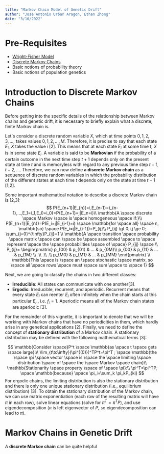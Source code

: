 ```yaml
---
title: "Markov Chain Model of Genetic Drift"
author: "Jose Antonio Urban Aragon, Ethan Zhong"
date: "3/16/2022"
---
```


# Pre-Requisites
  * [Wright-Fisher Model](https://stephens999.github.io/fiveMinuteStats/wright_fisher_model.html)
  * [Discrete Markov Chains](http://stephens999.github.io/fiveMinuteStats/markov_chains_discrete_intro.html)
  * Basic notions of probability theory
  * Basic notions of population genetics

# Introduction to Discrete Markov Chains

Before getting into the specific details of the relationship between Markov chains and genetic drift, it is necessary to briefly explain what a discrete, finite Markov chain is.    
  
Let´s consider a discrete random variable $X$, which at time points $0,1,2,3,...$, takes values $0,1,2,...,M$. Therefore, it is precise to say that each state $E_i$, $X$ takes the value $i$ [2]. This means that at each state $E_i$ at some time $t$, $X$ is in some state $E_i$. A variable is said to be **Markovian** if the probability of a certain outcome in the next time step $t+1$ depends only on the present state at time $t$ and is memoryless with regard to any previous time step $t-1,t-2,...$. Therefore, we can now define **a discrete Markov chain** as a sequence of discrete random variables in which the probability distribution of the different states at each time $t$ depends only on the state at time $t-1$ [1,2].


Some important mathematical notation to describe a discrete Markov chain is [2,3]:  
$$
P(E_{n+1}|E_{n})=i,E_{n-1}=i_{n-1},...,E_1=i_1,E_0=i_0)=P(E_{n+1}=j|E_n=i)\\
\mathbb{A \space discrete \space Markov \space is \space homogeneous \space if:}\\
P(E_{n+1}|E_{n})=P(E_i=j|E_{i-1}=i) \space \mathbb{for \space all} \space n, \mathbb{so} \space P(E_i=j|E_{i-1})=P_{ij}\\
P_{ij} \gt 0;i,j \ge 0; \sum_{j=0}^{\infty}P_{ij}=1 \\
\mathbb{A \space transition \space probability \space matrix \space can \space be \space assembled \space to \space represent \space the \space probabilities \space of \space} P_{ij} \space \\
P_{ij}= \begin{pmatrix}
p_{00} & p_{01} & ... & p_{0M}\\
p_{00} & p_{11} & ... & p_{1M} \\
.\\
.\\
.\\
p_{M0} & p_{M1} & ... & p_{MM}
\end{pmatrix} \\
\mathbb{This \space is \space an \space stochastic \space matrix, so \space all \space rows \space must \space sum \space to \space 1}
$$


Next, we are going to classify the chains in two different classes:  

  * **Irreducible**: All states can communicate with one another[3].
  * **Ergodic**: Irreducible, recurrent, and aperiodic. Recurrent means that every state $E_i$ can reenter $E_i$ often infinitely when the chain starts at this particular $E_i$., i.e. $f_{i}=1$. Aperiodic means all of the Markov chain states are aperiodic [3].  
  

For the remainder of this vignette, it is important to denote that we will be working with Markov chains that have no periodicities in them, which hardly arise in any genetical applications [2]. Finally, we need to define the concept of **stationary distribution** of a Markov chain. A stationary distribution may be defined with the following mathematical terms [3]:  

$$
\mathbb{Consider \space}P^t \space \mathbb{as \space t \space gets \space large}:\\
\lim_{t\to\infty}(\pi^{(0)})^TP^t=\pi^T ; \space \mathbb{the \space \pi \space vector \space is \space the \space limiting \space distribution \space of \space the \space Markov \space chain}\\
\mathbb{Stationarity \space property \space of \space \pi}:\\
\pi^T=\pi^TP; \space \mathbb{because} \space \pi_i=\sum_k \pi_kP_{ki} 
$$
For ergodic chains, the limiting distribution is also the stationary distribution and there is only one unique stationary distribution (i.e., equilibrium distribution) [3]. To obtain the stationary distribution of the Markov chain, we can use matrix exponentiation (each row of the resulting matrix will have $\pi$ in each row), solve linear equations (solve for $\pi^T=\pi^TP$), and use eigendecomposition ($\pi$ is left eigenvector of $P$, so eigendecomposition can lead to $\pi$).


# Markov Chains in Genetic Drift

A **discrete Markov chain** can be quite helpful 





